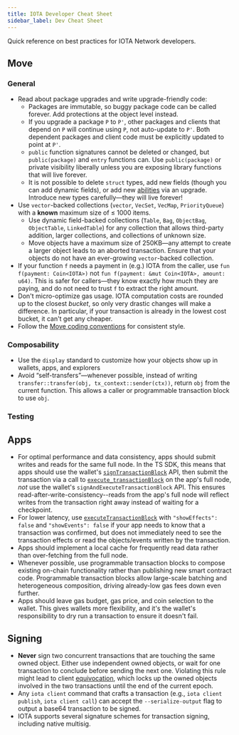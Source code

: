 ```yaml
---
title: IOTA Developer Cheat Sheet
sidebar_label: Dev Cheat Sheet
---
```


Quick reference on best practices for IOTA Network developers.

## Move

### General

- Read about package upgrades and write upgrade-friendly code:
  - Packages are immutable, so buggy package code can be called forever. Add protections at the object level instead.
  - If you upgrade a package `P` to `P'`, other packages and clients that depend on `P` will continue using `P`, not auto-update to `P'`. Both dependent packages and client code must be explicitly updated to point at `P'`.
  - `public` function signatures cannot be deleted or changed, but `public(package)` and `entry` functions can. Use `public(package)` or private visibility liberally unless you are exposing library functions that will live forever.
  - It is not possible to delete `struct` types, add new fields (though you can add dynamic fields), or add new [abilities](https://move-language.github.io/move/abilities.html) via an upgrade. Introduce new types carefully—they will live forever!
- Use `vector`-backed collections (`vector`, `VecSet`, `VecMap`, `PriorityQueue`) with a **known** maximum size of ≤ 1000 items.
  - Use dynamic field-backed collections (`Table`, `Bag`, `ObjectBag`, `ObjectTable`, `LinkedTable`) for any collection that allows third-party addition, larger collections, and collections of unknown size.
  - Move objects have a maximum size of 250KB—any attempt to create a larger object leads to an aborted transaction. Ensure that your objects do not have an ever-growing `vector`-backed collection.
- If your function `f` needs a payment in (e.g.) IOTA from the caller, use `fun f(payment: Coin<IOTA>)` not `fun f(payment: &mut Coin<IOTA>, amount: u64)`. This is safer for callers—they know exactly how much they are paying, and do not need to trust `f` to extract the right amount.
- Don't micro-optimize gas usage. IOTA computation costs are rounded up to the closest _bucket_, so only very drastic changes will make a difference. In particular, if your transaction is already in the lowest cost bucket, it can't get any cheaper.
- Follow the [Move coding conventions](https://move-language.github.io/move/coding-conventions.html) for consistent style.

### Composability

- Use the `display` standard to customize how your objects show up in wallets, apps, and explorers
- Avoid “self-transfers”—whenever possible, instead of writing `transfer::transfer(obj, tx_context::sender(ctx))`, return `obj` from the current function. This allows a caller or programmable transaction block to use `obj`.

### Testing

<TestingCheatSheet />

## Apps

- For optimal performance and data consistency, apps should submit writes and reads for the same full node. In the TS SDK, this means that apps should use the wallet's [`signTransactionBlock`](../references/ts-sdk/dapp-kit/index.mdx) API, then submit the transaction via a call to [`execute_transactionBlock`](/iota-api-ref#iota_executetransactionblock) on the app's full node, _not_ use the wallet's `signAndExecuteTransactionBlock` API. This ensures read-after-write-consistency--reads from the app's full node will reflect writes from the transaction right away instead of waiting for a checkpoint.
- For lower latency, use [`executeTransactionBlock`](/iota-api-ref#iota_executetransactionblock) with `"showEffects": false` and `"showEvents": false` if your app needs to know that a transaction was confirmed, but does not immediately need to see the transaction effects or read the objects/events written by the transaction.
- Apps should implement a local cache for frequently read data rather than over-fetching from the full node.
- Whenever possible, use programmable transaction blocks to compose existing on-chain functionality rather than publishing new smart contract code. Programmable transaction blocks allow large-scale batching and heterogeneous composition, driving already-low gas fees down even further.
- Apps should leave gas budget, gas price, and coin selection to the wallet. This gives wallets more flexibility, and it's the wallet's responsibility to dry run a transaction to ensure it doesn't fail.

## Signing

- **Never** sign two concurrent transactions that are touching the same owned object. Either use independent owned objects, or wait for one transaction to conclude before sending the next one. Violating this rule might lead to client [equivocation](/references/iota-glossary.mdx#equivocation), which locks up the owned objects involved in the two transactions until the end of the current epoch.
- Any `iota client` command that crafts a transaction (e.g., `iota client publish`, `iota client call`) can accept the `--serialize-output` flag to output a base64 transaction to be signed.
- IOTA supports several signature schemes for transaction signing, including native multisig.
